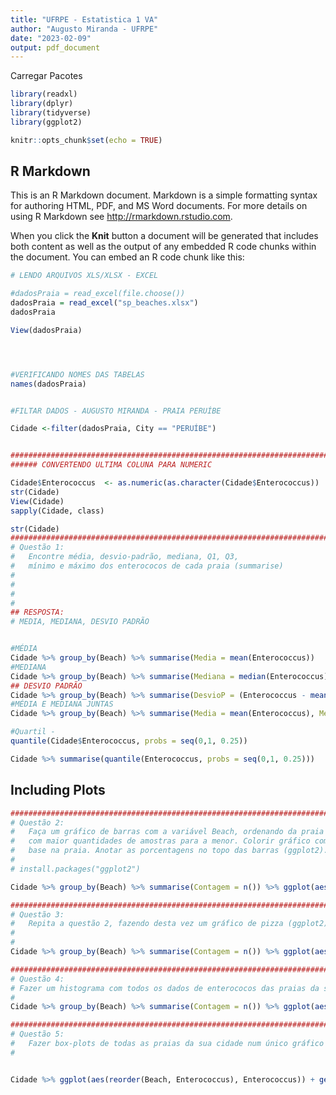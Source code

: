 ---
title: "UFRPE - Estatistica 1 VA"
author: "Augusto Miranda - UFRPE"
date: "2023-02-09"
output: pdf_document
---

Carregar Pacotes
```{r}
library(readxl)
library(dplyr)
library(tidyverse)
library(ggplot2)
```


```{r setup, include=FALSE}
knitr::opts_chunk$set(echo = TRUE)
```

## R Markdown

This is an R Markdown document. Markdown is a simple formatting syntax for authoring HTML, PDF, and MS Word documents. For more details on using R Markdown see <http://rmarkdown.rstudio.com>.

When you click the **Knit** button a document will be generated that includes both content as well as the output of any embedded R code chunks within the document. You can embed an R code chunk like this:

```{r}

# LENDO ARQUIVOS XLS/XLSX - EXCEL

#dadosPraia = read_excel(file.choose())
dadosPraia = read_excel("sp_beaches.xlsx")
dadosPraia

View(dadosPraia)




#VERIFICANDO NOMES DAS TABELAS
names(dadosPraia)


#FILTAR DADOS - AUGUSTO MIRANDA - PRAIA PERUÍBE

Cidade <-filter(dadosPraia, City == "PERUÍBE")


###############################################################################
###### CONVERTENDO ULTIMA COLUNA PARA NUMERIC

Cidade$Enterococcus  <- as.numeric(as.character(Cidade$Enterococcus))
str(Cidade)
View(Cidade)
sapply(Cidade, class)

str(Cidade)
############################################################################# dadosPraia %>% reframe(dadosPraia, media = mean(Enterococcus))
# Questão 1:
#   Encontre média, desvio-padrão, mediana, Q1, Q3, 
#   mínimo e máximo dos enterococos de cada praia (summarise)
#
#
#
# 
## RESPOSTA: 
# MEDIA, MEDIANA, DESVIO PADRÃO


#MÉDIA
Cidade %>% group_by(Beach) %>% summarise(Media = mean(Enterococcus))
#MEDIANA
Cidade %>% group_by(Beach) %>% summarise(Mediana = median(Enterococcus))
## DESVIO PADRÃO
Cidade %>% group_by(Beach) %>% summarise(DesvioP = (Enterococcus - mean(Enterococcus)))
#MÉDIA E MEDIANA JUNTAS
Cidade %>% group_by(Beach) %>% summarise(Media = mean(Enterococcus), Mediana = median(Enterococcus))

#Quartil - 
quantile(Cidade$Enterococcus, probs = seq(0,1, 0.25))

Cidade %>% summarise(quantile(Enterococcus, probs = seq(0,1, 0.25)))
```


## Including Plots

```{r}
############################################################################# 
# Questão 2:
#   Faça um gráfico de barras com a variável Beach, ordenando da praia 
#   com maior quantidades de amostras para a menor. Colorir gráfico com 
#   base na praia. Anotar as porcentagens no topo das barras (ggplot2).
#
# install.packages("ggplot2")

Cidade %>% group_by(Beach) %>% summarise(Contagem = n()) %>% ggplot(aes(x = Beach, y = Contagem, color = Beach, label = Contagem, fill = Beach)) + geom_bar(stat = "Identity") + geom_label() + coord_flip() 

############################################################################# 
# Questão 3:
#   Repita a questão 2, fazendo desta vez um gráfico de pizza (ggplot2).
#
#
Cidade %>% group_by(Beach) %>% summarise(Contagem = n()) %>% ggplot(aes(x = Beach, y = Contagem, color = Beach, label = Contagem, fill = Beach)) + geom_bar(stat = "Identity") + geom_label() + coord_polar("y", start = 0) 

############################################################################# 
# Questão 4:  
# Fazer um histograma com todos os dados de enterococos das praias da sua cidade (ggplot2).
#
Cidade %>% group_by(Beach) %>% summarise(Contagem = n()) %>% ggplot(aes(x = Beach, y = Contagem, color = Beach, label = Contagem, fill = Beach)) + geom_histogram(stat = "Identity")

############################################################################# 
# Questão 5:
#   Fazer box-plots de todas as praias da sua cidade num único gráfico (ggplot2).
#


Cidade %>% ggplot(aes(reorder(Beach, Enterococcus), Enterococcus)) + geom_boxplot(fill = "red", alpha = 0.5)
```

